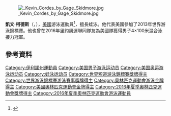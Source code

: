 [[File:_Kevin_Cordes_by_Gage_Skidmore.jpg|thumb]]

'''凱文·柯德斯'''（{{lang-en|'''Kevin Cordes'''}}，{{bd|1993年|8月13日}}），[[美國|美國]]游泳運動員<ref>{{cite web|url=http://www.swimmingworldmagazine.com/results/records/AmericanRecords_SCY.pdf|title=Men's short course yards American records|publisher=''Swimming World Magazine''|accessdate=2012-12-12|archive-date=2010-08-07|archive-url=https://web.archive.org/web/20100807042718/http://www.swimmingworldmagazine.com/results/records/AmericanRecords_SCY.pdf|dead-url=no}}</ref>，擅長蛙泳。他代表美國參加了2013年世界游泳錦標賽。他也曾在2016年里約奧運聯同隊友為美國隊獲得男子4×100米混合泳接力冠軍。

== 參考資料 ==
{{Reflist}}

{{奥林匹克运动会游泳比赛男子4×100米混合泳接力冠军}}

{{Authority control}}
{{DEFAULTSORT:Cordes, Kevin}}
[[Category:伊利諾州運動員|Category:伊利諾州運動員]]
[[Category:美国男子游泳运动员|Category:美国男子游泳运动员]]
[[Category:美国奥运游泳运动员|Category:美国奥运游泳运动员]]
[[Category:蛙泳运动员|Category:蛙泳运动员]]
[[Category:世界短道游泳錦標賽獎牌得主|Category:世界短道游泳錦標賽獎牌得主]]
[[Category:世界游泳錦標賽游泳賽事獎牌得主|Category:世界游泳錦標賽游泳賽事獎牌得主]]
[[Category:奧林匹克運動會游泳金牌得主|Category:奧林匹克運動會游泳金牌得主]]
[[Category:美國奧林匹克運動會金牌得主|Category:美國奧林匹克運動會金牌得主]]
[[Category:2016年夏季奧林匹克運動會獎牌得主|Category:2016年夏季奧林匹克運動會獎牌得主]]
[[Category:2016年夏季奧林匹克運動會游泳運動員|Category:2016年夏季奧林匹克運動會游泳運動員]]
